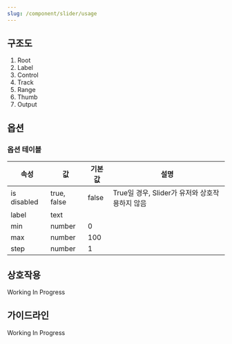 ```yaml
---
slug: /component/slider/usage
---
```


## 구조도

1. Root
2. Label
3. Control
4. Track
5. Range
6. Thumb
7. Output

## 옵션

### 옵션 테이블

| 속성        | 값          | 기본값 | 설명                                           |
| ----------- | ----------- | ------ | ---------------------------------------------- |
| is disabled | true, false | false  | True일 경우, Slider가 유저와 상호작용하지 않음 |
| label       | text        |        |                                                |
| min         | number      | 0      |                                                |
| max         | number      | 100    |                                                |
| step        | number      | 1      |                                                |

## 상호작용

Working In Progress

## 가이드라인

Working In Progress
